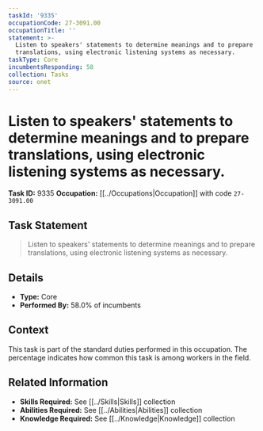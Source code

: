 ```yaml
---
taskId: '9335'
occupationCode: 27-3091.00
occupationTitle: ''
statement: >-
  Listen to speakers' statements to determine meanings and to prepare
  translations, using electronic listening systems as necessary.
taskType: Core
incumbentsResponding: 58
collection: Tasks
source: onet
---
```

# Listen to speakers' statements to determine meanings and to prepare translations, using electronic listening systems as necessary.

**Task ID:** 9335
**Occupation:** [[../Occupations|Occupation]] with code `27-3091.00`

## Task Statement

> Listen to speakers' statements to determine meanings and to prepare translations, using electronic listening systems as necessary.

## Details

- **Type:** Core
- **Performed By:** 58.0% of incumbents

## Context

This task is part of the standard duties performed in this occupation. The percentage indicates how common this task is among workers in the field.

## Related Information

- **Skills Required:** See [[../Skills|Skills]] collection
- **Abilities Required:** See [[../Abilities|Abilities]] collection
- **Knowledge Required:** See [[../Knowledge|Knowledge]] collection
